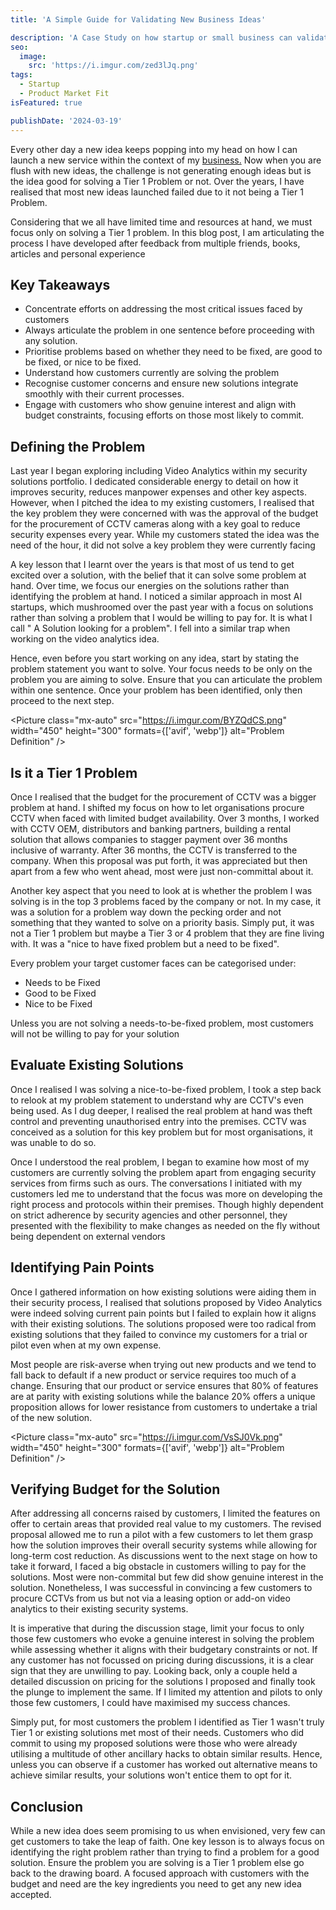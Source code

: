 ```yaml
---
title: 'A Simple Guide for Validating New Business Ideas'

description: 'A Case Study on how startup or small business can validate their business ideas'
seo:
  image:
    src: 'https://i.imgur.com/zed3lJq.png'
tags:
  - Startup
  - Product Market Fit
isFeatured: true

publishDate: '2024-03-19'
---
```



Every other day a new idea keeps popping into my head on how I can launch a new service within the context of my [business.](https://knighthood.co) Now when you are flush with new ideas, the challenge is not generating enough ideas but is the idea good for solving a Tier 1 Problem or not. Over the years, I have realised that most new ideas launched failed due to it not being a Tier 1 Problem.

Considering that we all have limited time and resources at hand, we must focus only on solving a Tier 1 problem. In this blog post, I am articulating the process I have developed after feedback from multiple friends, books, articles and personal experience

## Key Takeaways

- Concentrate efforts on addressing the most critical issues faced by customers
- Always articulate the problem in one sentence before proceeding with any solution.
- Prioritise problems based on whether they need to be fixed, are good to be fixed, or nice to be fixed.
- Understand how customers currently are solving the problem
- Recognise customer concerns and ensure new solutions integrate smoothly with their current processes.
- Engage with customers who show genuine interest and align with budget constraints, focusing efforts on those most likely to commit.

## Defining the Problem

Last year I began exploring including Video Analytics within my security solutions portfolio. I dedicated considerable energy to detail on how it improves security, reduces manpower expenses and other key aspects. However, when I pitched the idea to my existing customers, I realised that the key problem they were concerned with was the approval of the budget for the procurement of CCTV cameras along with a key goal to reduce security expenses every year. While my customers stated the idea was the need of the hour, it did not solve a key problem they were currently facing

A key lesson that I learnt over the years is that most of us tend to get excited over a solution, with the belief that it can solve some problem at hand. Over time, we focus our energies on the solutions rather than identifying the problem at hand. I noticed a similar approach in most AI startups, which mushroomed over the past year with a focus on solutions rather than solving a problem that I would be willing to pay for. It is what I call " A Solution looking for a problem". I fell into a similar trap when working on the video analytics idea.

Hence, even before you start working on any idea, start by stating the problem statement you want to solve. Your focus needs to be only on the problem you are aiming to solve. Ensure that you can articulate the problem within one sentence. Once your problem has been identified, only then proceed to the next step.

<Picture class="mx-auto" src="https://i.imgur.com/BYZQdCS.png" width="450" height="300" formats={['avif', 'webp']} alt="Problem Definition" />

## Is it a Tier 1 Problem

Once I realised that the budget for the procurement of CCTV was a bigger problem at hand. I shifted my focus on how to let organisations procure CCTV when faced with limited budget availability. Over 3 months, I worked with CCTV OEM, distributors and banking partners, building a rental solution that allows companies to stagger payment over 36 months inclusive of warranty. After 36 months, the CCTV is transferred to the company. When this proposal was put forth, it was appreciated but then apart from a few who went ahead, most were just non-committal about it.

Another key aspect that you need to look at is whether the problem I was solving is in the top 3 problems faced by the company or not. In my case, it was a solution for a problem way down the pecking order and not something that they wanted to solve on a priority basis. Simply put, it was not a Tier 1 problem but maybe a Tier 3 or 4 problem that they are fine living with. It was a "nice to have fixed problem but a need to be fixed".

Every problem your target customer faces can be categorised under:

- Needs to be Fixed
- Good to be Fixed
- Nice to be Fixed

Unless you are not solving a needs-to-be-fixed problem, most customers will not be willing to pay for your solution

## Evaluate Existing Solutions

Once I realised I was solving a nice-to-be-fixed problem, I took a step back to relook at my problem statement to understand why are CCTV's even being used. As I dug deeper, I realised the real problem at hand was theft control and preventing unauthorised entry into the premises. CCTV was conceived as a solution for this key problem but for most organisations, it was unable to do so.

Once I understood the real problem, I began to examine how most of my customers are currently solving the problem apart from engaging security services from firms such as ours. The conversations I initiated with my customers led me to understand that the focus was more on developing the right process and protocols within their premises. Though highly dependent on strict adherence by security agencies and other personnel, they presented with the flexibility to make changes as needed on the fly without being dependent on external vendors

## Identifying Pain Points

Once I gathered information on how existing solutions were aiding them in their security process, I realised that solutions proposed by Video Analytics were indeed solving current pain points but I failed to explain how it aligns with their existing solutions. The solutions proposed were too radical from existing solutions that they failed to convince my customers for a trial or pilot even when at my own expense.

Most people are risk-averse when trying out new products and we tend to fall back to default if a new product or service requires too much of a change. Ensuring that our product or service ensures that 80% of features are at parity with existing solutions while the balance 20% offers a unique proposition allows for lower resistance from customers to undertake a trial of the new solution.

<Picture class="mx-auto" src="https://i.imgur.com/VsSJ0Vk.png" width="450" height="300" formats={['avif', 'webp']} alt="Problem Definition" />

## Verifying Budget for the Solution

After addressing all concerns raised by customers, I limited the features on offer to certain areas that provided real value to my customers. The revised proposal allowed me to run a pilot with a few customers to let them grasp how the solution improves their overall security systems while allowing for long-term cost reduction. As discussions went to the next stage on how to take it forward, I faced a big obstacle in customers willing to pay for the solutions. Most were non-commital but few did show genuine interest in the solution. Nonetheless, I was successful in convincing a few customers to procure CCTVs from us but not via a leasing option or add-on video analytics to their existing security systems.

It is imperative that during the discussion stage, limit your focus to only those few customers who evoke a genuine interest in solving the problem while assessing whether it aligns with their budgetary constraints or not. If any customer has not focussed on pricing during discussions, it is a clear sign that they are unwilling to pay. Looking back, only a couple held a detailed discussion on pricing for the solutions I proposed and finally took the plunge to implement the same. If I limited my attention and pilots to only those few customers, I could have maximised my success chances.

Simply put, for most customers the problem I identified as Tier 1 wasn't truly Tier 1 or existing solutions met most of their needs. Customers who did commit to using my proposed solutions were those who were already utilising a multitude of other ancillary hacks to obtain similar results. Hence, unless you can observe if a customer has worked out alternative means to achieve similar results, your solutions won't entice them to opt for it.

## Conclusion

While a new idea does seem promising to us when envisioned, very few can get customers to take the leap of faith. One key lesson is to always focus on identifying the right problem rather than trying to find a problem for a good solution. Ensure the problem you are solving is a Tier 1 problem else go back to the drawing board. A focused approach with customers with the budget and need are the key ingredients you need to get any new idea accepted.
